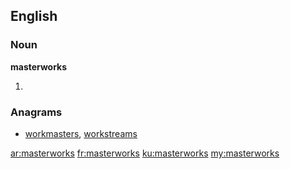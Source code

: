 ==English==

===Noun===
'''masterworks'''

# {{plural of|[[masterwork]]}}

===Anagrams===
* [[workmasters#English|workmasters]], [[workstreams#English|workstreams]]

[[ar:masterworks]]
[[fr:masterworks]]
[[ku:masterworks]]
[[my:masterworks]]